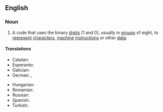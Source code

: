 ==English==

===Noun===
{{en-noun|~}}

# {{lb|en|computing}} A code that uses the binary [[digit]]s (1 and 0), usually in [[group]]s of eight, to [[represent]] [[character]]s, [[machine]] [[instruction]]s or other [[data]].
#: {{synonyms|en|ones and zeroes|ones and zeros|q2=informal}}

====Translations====
{{trans-top|code that uses binary digits}}
* Catalan: {{t|ca|codi binari|m}}
* Esperanto: {{t|eo|duuma kodo}}
* Galician: {{t|gl|código binario|m}}
* German: {{t+|de|Binärcode|m}}, {{t|de|Binärkode|m}}
{{trans-mid}}
* Hungarian: {{t|hu|bináris kód}}
* Romanian: {{t|ro|cod binar|n}}
* Russian: {{t|ru|двои́чный код|m}}
* Spanish: {{t+|es|código binario|m}}
* Turkish: {{t|tr|ikili kod}}
{{trans-bottom}}